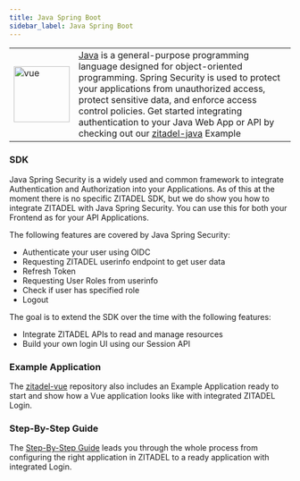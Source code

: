 ```yaml
---
title: Java Spring Boot
sidebar_label: Java Spring Boot
---
```


<table>
    <tr>
        <td width="100px">
            <img width="100px" src="/docs/img/tech/java.svg" alt="vue"/>
        </td>
        <td>
            <a href="https://www.java.com/" target="_blank">Java</a> is a general-purpose programming language designed for object-oriented programming.
            Spring Security is used to protect your applications from unauthorized access, protect sensitive data, and enforce access control policies.
            Get started integrating authentication to your Java Web App or API by checking out our <a href="https://github.com/zitadel/zitadel-java" target="_blank">zitadel-java</a> Example
        </td>
    </tr>
</table>


### SDK

Java Spring Security is a widely used and common framework to integrate Authentication and Authorization into your Applications.
As of this at the moment there is no specific ZITADEL SDK, but we do show you how to integrate ZITADEL with Java Spring Security.
You can use this for both your Frontend as for your API Applications.

The following features are covered by Java Spring Security:
- Authenticate your user using OIDC
- Requesting ZITADEL userinfo endpoint to get user data
- Refresh Token
- Requesting User Roles from userinfo
- Check if user has specified role
- Logout

The goal is to extend the SDK over the time with the following features:
- Integrate ZITADEL APIs to read and manage resources
- Build your own login UI using our Session API

### Example Application

The [zitadel-vue](https://github.com/zitadel/zitadel-vue) repository also includes an Example Application ready to start and show how a Vue application looks like with integrated ZITADEL Login.

### Step-By-Step Guide

The [Step-By-Step Guide](/docs/examples/login/vue) leads you through the whole process from configuring the right application in ZITADEL to a ready application with integrated Login.




<Vue/>